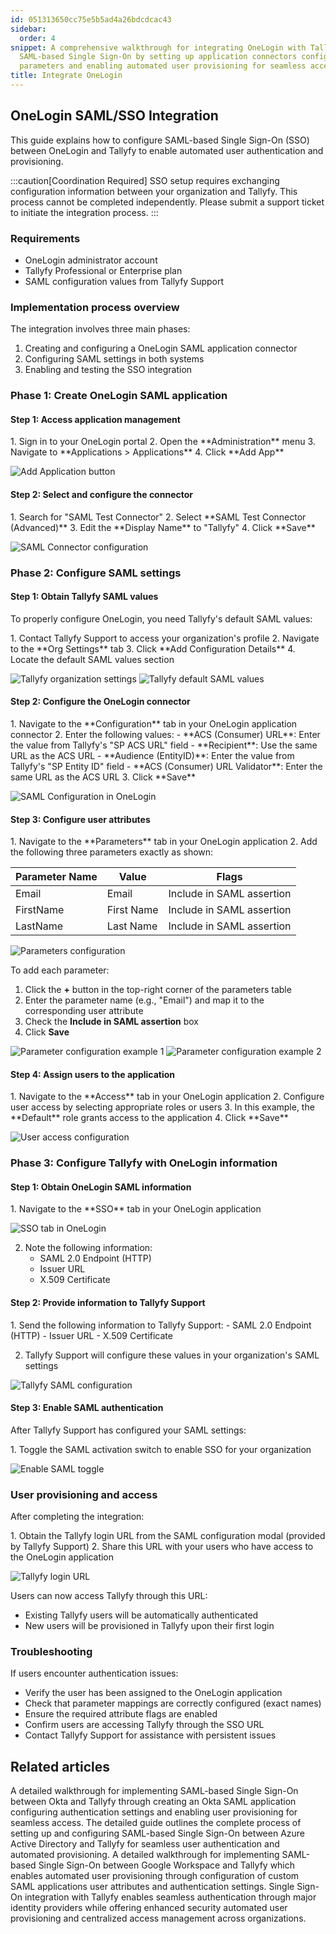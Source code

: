 ```yaml
---
id: 051313650cc75e5b5ad4a26bdcdcac43
sidebar:
  order: 4
snippet: A comprehensive walkthrough for integrating OneLogin with Tallyfy through
  SAML-based Single Sign-On by setting up application connectors configuring authentication
  parameters and enabling automated user provisioning for seamless access.
title: Integrate OneLogin
---
```



## OneLogin SAML/SSO Integration

This guide explains how to configure SAML-based Single Sign-On (SSO) between OneLogin and Tallyfy to enable automated user authentication and provisioning.

:::caution[Coordination Required]
SSO setup requires exchanging configuration information between your organization and Tallyfy. This process cannot be completed independently. Please submit a support ticket to initiate the integration process.
:::

### Requirements

- OneLogin administrator account
- Tallyfy Professional or Enterprise plan
- SAML configuration values from Tallyfy Support

### Implementation process overview

The integration involves three main phases:
1. Creating and configuring a OneLogin SAML application connector
2. Configuring SAML settings in both systems
3. Enabling and testing the SSO integration

### Phase 1: Create OneLogin SAML application

#### Step 1: Access application management

<Steps>
1. Sign in to your OneLogin portal
2. Open the **Administration** menu
3. Navigate to **Applications > Applications**
4. Click **Add App**
</Steps>

![Add Application button](https://screenshots.tallyfy.com/onelogin-1.png)

#### Step 2: Select and configure the connector

<Steps>
1. Search for "SAML Test Connector"
2. Select **SAML Test Connector (Advanced)**
3. Edit the **Display Name** to "Tallyfy"
4. Click **Save**
</Steps>

![SAML Connector configuration](https://screenshots.tallyfy.com/onelogin-2.png)

### Phase 2: Configure SAML settings

#### Step 1: Obtain Tallyfy SAML values

To properly configure OneLogin, you need Tallyfy's default SAML values:

<Steps>
1. Contact Tallyfy Support to access your organization's profile
2. Navigate to the **Org Settings** tab
3. Click **Add Configuration Details**
4. Locate the default SAML values section
</Steps>

![Tallyfy organization settings](https://screenshots.tallyfy.com/onelogin-3.png)
![Tallyfy default SAML values](https://screenshots.tallyfy.com/onelogin-4.png)

#### Step 2: Configure the OneLogin connector

<Steps>
1. Navigate to the **Configuration** tab in your OneLogin application connector
2. Enter the following values:
   - **ACS (Consumer) URL**: Enter the value from Tallyfy's "SP ACS URL" field
   - **Recipient**: Use the same URL as the ACS URL
   - **Audience (EntityID)**: Enter the value from Tallyfy's "SP Entity ID" field
   - **ACS (Consumer) URL Validator**: Enter the same URL as the ACS URL
3. Click **Save**
</Steps>

![SAML Configuration in OneLogin](https://screenshots.tallyfy.com/onelogin-5.png)

#### Step 3: Configure user attributes

<Steps>
1. Navigate to the **Parameters** tab in your OneLogin application
2. Add the following three parameters exactly as shown:

| Parameter Name | Value | Flags |
|---------------|-------|-------|
| Email | Email | Include in SAML assertion |
| FirstName | First Name | Include in SAML assertion |
| LastName | Last Name | Include in SAML assertion |

![Parameters configuration](https://screenshots.tallyfy.com/onelogin-6.png)

To add each parameter:

1. Click the **+** button in the top-right corner of the parameters table
2. Enter the parameter name (e.g., "Email") and map it to the corresponding user attribute
3. Check the **Include in SAML assertion** box
4. Click **Save**
</Steps>

![Parameter configuration example 1](https://screenshots.tallyfy.com/onelogin-7.png)
![Parameter configuration example 2](https://screenshots.tallyfy.com/onelogin-8.png)

#### Step 4: Assign users to the application

<Steps>
1. Navigate to the **Access** tab in your OneLogin application
2. Configure user access by selecting appropriate roles or users
3. In this example, the **Default** role grants access to the application
4. Click **Save**
</Steps>

![User access configuration](https://screenshots.tallyfy.com/onelogin-9.png)

### Phase 3: Configure Tallyfy with OneLogin information

#### Step 1: Obtain OneLogin SAML information

<Steps>
1. Navigate to the **SSO** tab in your OneLogin application

![SSO tab in OneLogin](https://screenshots.tallyfy.com/onelogin-10.png)

2. Note the following information:
   - SAML 2.0 Endpoint (HTTP)
   - Issuer URL
   - X.509 Certificate
</Steps>

#### Step 2: Provide information to Tallyfy Support

<Steps>
1. Send the following information to Tallyfy Support:
   - SAML 2.0 Endpoint (HTTP)
   - Issuer URL
   - X.509 Certificate

2. Tallyfy Support will configure these values in your organization's SAML settings
</Steps>

![Tallyfy SAML configuration](https://screenshots.tallyfy.com/onelogin-11.png)

#### Step 3: Enable SAML authentication

After Tallyfy Support has configured your SAML settings:

<Steps>
1. Toggle the SAML activation switch to enable SSO for your organization
</Steps>

![Enable SAML toggle](https://screenshots.tallyfy.com/onelogin-12.png)

### User provisioning and access

After completing the integration:

<Steps>
1. Obtain the Tallyfy login URL from the SAML configuration modal (provided by Tallyfy Support)
2. Share this URL with your users who have access to the OneLogin application
</Steps>

![Tallyfy login URL](https://screenshots.tallyfy.com/onelogin-13.png)

Users can now access Tallyfy through this URL:
- Existing Tallyfy users will be automatically authenticated
- New users will be provisioned in Tallyfy upon their first login

### Troubleshooting

If users encounter authentication issues:
- Verify the user has been assigned to the OneLogin application
- Check that parameter mappings are correctly configured (exact names)
- Ensure the required attribute flags are enabled
- Confirm users are accessing Tallyfy through the SSO URL
- Contact Tallyfy Support for assistance with persistent issues


## Related articles
<CardGrid>
<LinkTitleCard header="<b>Authentication > Integrate Okta</b>" href="/products/pro/integrations/authentication/how-to-integrate-okta-samlsso-with-tallyfy/" > A detailed walkthrough for implementing SAML-based Single Sign-On between Okta and Tallyfy through creating an Okta SAML application configuring authentication settings and enabling user provisioning for seamless access. </LinkTitleCard>
<LinkTitleCard header="<b>Authentication > Integrate Azure AD</b>" href="/products/pro/integrations/authentication/how-to-integrate-azure-ad-samlsso-with-tallyfy/" > The detailed guide outlines the complete process of setting up and configuring SAML-based Single Sign-On between Azure Active Directory and Tallyfy for seamless user authentication and automated provisioning. </LinkTitleCard>
<LinkTitleCard header="<b>Authentication > Integrate Google Suite</b>" href="/products/pro/integrations/authentication/how-to-integrate-google-suite-samlsso-with-tallyfy/" > A detailed walkthrough for implementing SAML-based Single Sign-On between Google Workspace and Tallyfy which enables automated user provisioning through configuration of custom SAML applications user attributes and authentication settings. </LinkTitleCard>
<LinkTitleCard header="<b>Integrations > Authentication and SSO</b>" href="/products/pro/integrations/authentication/" > Single Sign-On integration with Tallyfy enables seamless authentication through major identity providers while offering enhanced security automated user provisioning and centralized access management across organizations. </LinkTitleCard>
</CardGrid>